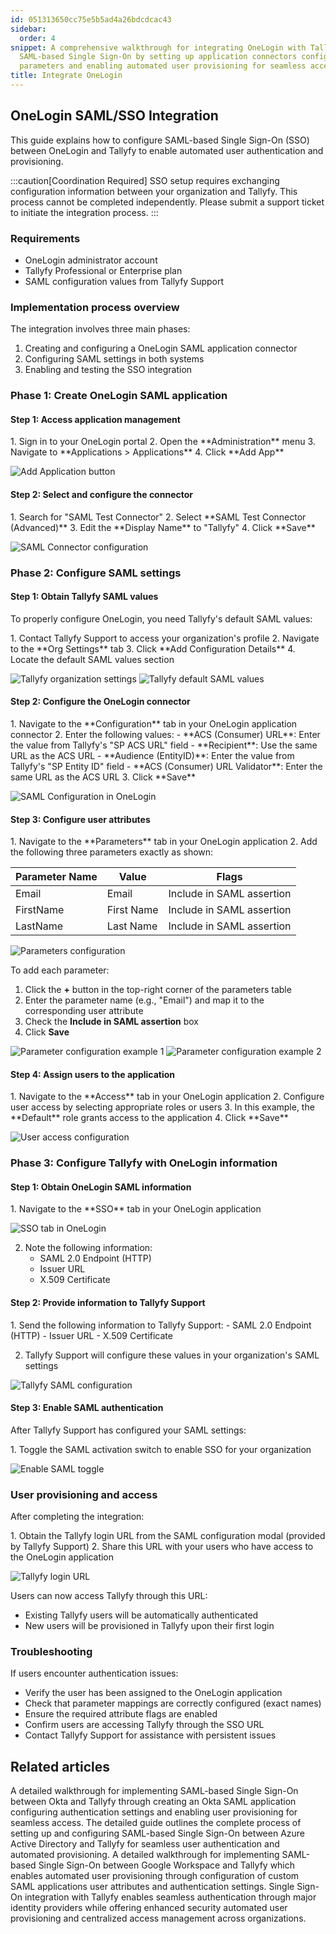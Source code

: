 ```yaml
---
id: 051313650cc75e5b5ad4a26bdcdcac43
sidebar:
  order: 4
snippet: A comprehensive walkthrough for integrating OneLogin with Tallyfy through
  SAML-based Single Sign-On by setting up application connectors configuring authentication
  parameters and enabling automated user provisioning for seamless access.
title: Integrate OneLogin
---
```



## OneLogin SAML/SSO Integration

This guide explains how to configure SAML-based Single Sign-On (SSO) between OneLogin and Tallyfy to enable automated user authentication and provisioning.

:::caution[Coordination Required]
SSO setup requires exchanging configuration information between your organization and Tallyfy. This process cannot be completed independently. Please submit a support ticket to initiate the integration process.
:::

### Requirements

- OneLogin administrator account
- Tallyfy Professional or Enterprise plan
- SAML configuration values from Tallyfy Support

### Implementation process overview

The integration involves three main phases:
1. Creating and configuring a OneLogin SAML application connector
2. Configuring SAML settings in both systems
3. Enabling and testing the SSO integration

### Phase 1: Create OneLogin SAML application

#### Step 1: Access application management

<Steps>
1. Sign in to your OneLogin portal
2. Open the **Administration** menu
3. Navigate to **Applications > Applications**
4. Click **Add App**
</Steps>

![Add Application button](https://screenshots.tallyfy.com/onelogin-1.png)

#### Step 2: Select and configure the connector

<Steps>
1. Search for "SAML Test Connector"
2. Select **SAML Test Connector (Advanced)**
3. Edit the **Display Name** to "Tallyfy"
4. Click **Save**
</Steps>

![SAML Connector configuration](https://screenshots.tallyfy.com/onelogin-2.png)

### Phase 2: Configure SAML settings

#### Step 1: Obtain Tallyfy SAML values

To properly configure OneLogin, you need Tallyfy's default SAML values:

<Steps>
1. Contact Tallyfy Support to access your organization's profile
2. Navigate to the **Org Settings** tab
3. Click **Add Configuration Details**
4. Locate the default SAML values section
</Steps>

![Tallyfy organization settings](https://screenshots.tallyfy.com/onelogin-3.png)
![Tallyfy default SAML values](https://screenshots.tallyfy.com/onelogin-4.png)

#### Step 2: Configure the OneLogin connector

<Steps>
1. Navigate to the **Configuration** tab in your OneLogin application connector
2. Enter the following values:
   - **ACS (Consumer) URL**: Enter the value from Tallyfy's "SP ACS URL" field
   - **Recipient**: Use the same URL as the ACS URL
   - **Audience (EntityID)**: Enter the value from Tallyfy's "SP Entity ID" field
   - **ACS (Consumer) URL Validator**: Enter the same URL as the ACS URL
3. Click **Save**
</Steps>

![SAML Configuration in OneLogin](https://screenshots.tallyfy.com/onelogin-5.png)

#### Step 3: Configure user attributes

<Steps>
1. Navigate to the **Parameters** tab in your OneLogin application
2. Add the following three parameters exactly as shown:

| Parameter Name | Value | Flags |
|---------------|-------|-------|
| Email | Email | Include in SAML assertion |
| FirstName | First Name | Include in SAML assertion |
| LastName | Last Name | Include in SAML assertion |

![Parameters configuration](https://screenshots.tallyfy.com/onelogin-6.png)

To add each parameter:

1. Click the **+** button in the top-right corner of the parameters table
2. Enter the parameter name (e.g., "Email") and map it to the corresponding user attribute
3. Check the **Include in SAML assertion** box
4. Click **Save**
</Steps>

![Parameter configuration example 1](https://screenshots.tallyfy.com/onelogin-7.png)
![Parameter configuration example 2](https://screenshots.tallyfy.com/onelogin-8.png)

#### Step 4: Assign users to the application

<Steps>
1. Navigate to the **Access** tab in your OneLogin application
2. Configure user access by selecting appropriate roles or users
3. In this example, the **Default** role grants access to the application
4. Click **Save**
</Steps>

![User access configuration](https://screenshots.tallyfy.com/onelogin-9.png)

### Phase 3: Configure Tallyfy with OneLogin information

#### Step 1: Obtain OneLogin SAML information

<Steps>
1. Navigate to the **SSO** tab in your OneLogin application

![SSO tab in OneLogin](https://screenshots.tallyfy.com/onelogin-10.png)

2. Note the following information:
   - SAML 2.0 Endpoint (HTTP)
   - Issuer URL
   - X.509 Certificate
</Steps>

#### Step 2: Provide information to Tallyfy Support

<Steps>
1. Send the following information to Tallyfy Support:
   - SAML 2.0 Endpoint (HTTP)
   - Issuer URL
   - X.509 Certificate

2. Tallyfy Support will configure these values in your organization's SAML settings
</Steps>

![Tallyfy SAML configuration](https://screenshots.tallyfy.com/onelogin-11.png)

#### Step 3: Enable SAML authentication

After Tallyfy Support has configured your SAML settings:

<Steps>
1. Toggle the SAML activation switch to enable SSO for your organization
</Steps>

![Enable SAML toggle](https://screenshots.tallyfy.com/onelogin-12.png)

### User provisioning and access

After completing the integration:

<Steps>
1. Obtain the Tallyfy login URL from the SAML configuration modal (provided by Tallyfy Support)
2. Share this URL with your users who have access to the OneLogin application
</Steps>

![Tallyfy login URL](https://screenshots.tallyfy.com/onelogin-13.png)

Users can now access Tallyfy through this URL:
- Existing Tallyfy users will be automatically authenticated
- New users will be provisioned in Tallyfy upon their first login

### Troubleshooting

If users encounter authentication issues:
- Verify the user has been assigned to the OneLogin application
- Check that parameter mappings are correctly configured (exact names)
- Ensure the required attribute flags are enabled
- Confirm users are accessing Tallyfy through the SSO URL
- Contact Tallyfy Support for assistance with persistent issues


## Related articles
<CardGrid>
<LinkTitleCard header="<b>Authentication > Integrate Okta</b>" href="/products/pro/integrations/authentication/how-to-integrate-okta-samlsso-with-tallyfy/" > A detailed walkthrough for implementing SAML-based Single Sign-On between Okta and Tallyfy through creating an Okta SAML application configuring authentication settings and enabling user provisioning for seamless access. </LinkTitleCard>
<LinkTitleCard header="<b>Authentication > Integrate Azure AD</b>" href="/products/pro/integrations/authentication/how-to-integrate-azure-ad-samlsso-with-tallyfy/" > The detailed guide outlines the complete process of setting up and configuring SAML-based Single Sign-On between Azure Active Directory and Tallyfy for seamless user authentication and automated provisioning. </LinkTitleCard>
<LinkTitleCard header="<b>Authentication > Integrate Google Suite</b>" href="/products/pro/integrations/authentication/how-to-integrate-google-suite-samlsso-with-tallyfy/" > A detailed walkthrough for implementing SAML-based Single Sign-On between Google Workspace and Tallyfy which enables automated user provisioning through configuration of custom SAML applications user attributes and authentication settings. </LinkTitleCard>
<LinkTitleCard header="<b>Integrations > Authentication and SSO</b>" href="/products/pro/integrations/authentication/" > Single Sign-On integration with Tallyfy enables seamless authentication through major identity providers while offering enhanced security automated user provisioning and centralized access management across organizations. </LinkTitleCard>
</CardGrid>